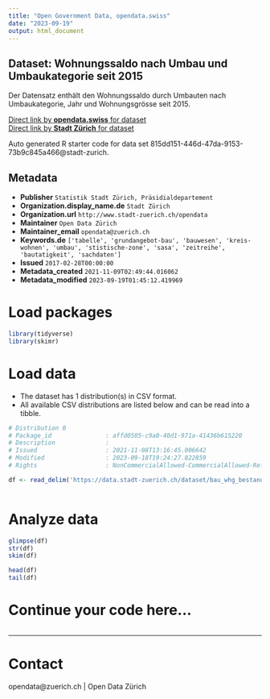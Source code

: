```yaml
---
title: "Open Government Data, opendata.swiss"
date: "2023-09-19"
output: html_document
---
```


## Dataset: Wohnungssaldo nach Umbau und Umbaukategorie seit 2015

Der Datensatz enthält den Wohnungssaldo durch Umbauten nach Umbaukategorie, Jahr und Wohnungsgrösse seit 2015.

[Direct link by **opendata.swiss** for dataset](https://opendata.swiss/de/dataset/wohnungssaldo-nach-umbau-und-umbaukategorie-seit-2015)<br>
[Direct link by **Stadt Zürich** for dataset](https://data.stadt-zuerich.ch/dataset/bau_whg_bestand_umbau_umbaukat_ea_zizahlkat_kreis_saldo_jahr_od5102)

Auto generated R starter code for data set 815dd151-446d-47da-9153-73b9c845a466@stadt-zurich.

## Metadata

- **Publisher** `Statistik Stadt Zürich, Präsidialdepartement`
- **Organization.display_name.de** `Stadt Zürich`
- **Organization.url** `http://www.stadt-zuerich.ch/opendata`
- **Maintainer** `Open Data Zürich`
- **Maintainer_email** `opendata@zuerich.ch`
- **Keywords.de** `['tabelle', 'grundangebot-bau', 'bauwesen', 'kreis-wohnen', 'umbau', 'stistische-zone', 'sasa', 'zeitreihe', 'bautatigkeit', 'sachdaten']`
- **Issued** `2017-02-28T00:00:00`
- **Metadata_created** `2021-11-09T02:49:44.016062`
- **Metadata_modified** `2023-09-19T01:45:12.419969`


# Load packages

```r

library(tidyverse)
library(skimr)

```

# Load data

-   The dataset has 1 distribution(s) in CSV format.
-   All available CSV distributions are listed below and can be read into a tibble.

```r

# Distribution 0
# Package_id               : affd0505-c9a0-40d1-971a-41436b615220
# Description              : 
# Issued                   : 2021-11-08T13:16:45.006642
# Modified                 : 2023-09-18T19:24:27.822859
# Rights                   : NonCommercialAllowed-CommercialAllowed-ReferenceNotRequired

df <- read_delim('https://data.stadt-zuerich.ch/dataset/bau_whg_bestand_umbau_umbaukat_ea_zizahlkat_kreis_saldo_jahr_od5102/download/BAU510OD5102.csv')



```

# Analyze data

```r

glimpse(df)
str(df)
skim(df)

head(df)
tail(df)

```

# Continue your code here...

```r

```

------------------------------------------------------------------------

# Contact

opendata@zuerich.ch | Open Data Zürich

